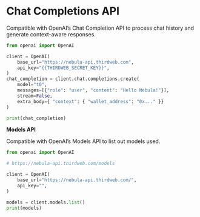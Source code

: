 # Chat Completions API

Compatible with OpenAI’s Chat Completion API to process chat history and generate context-aware responses.

```python
from openai import OpenAI

client = OpenAI(
	base_url="https://nebula-api.thirdweb.com",
	api_key="{{THIRDWEB_SECRET_KEY}}",
)
chat_completion = client.chat.completions.create(
	model="t0",
	messages=[{"role": "user", "content": "Hello Nebula!"}],
	stream=False,
    extra_body={ "context": { "wallet_address": "0x..." }}
)

print(chat_completion)
```

**Models API**

Compatible with OpenAI’s Models API to list out models used. 

```python
from openai import OpenAI

# https://nebula-api.thirdweb.com/models

client = OpenAI(
    base_url="https://nebula-api.thirdweb.com/",
    api_key="",
)

models = client.models.list()
print(models)
```